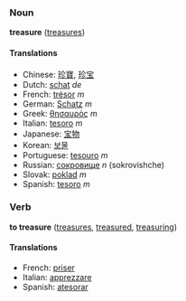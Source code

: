 === Noun ===
'''treasure''' ([[treasures]])

==== Translations ====
*Chinese: [[珍寶]], [[珍宝]]
*Dutch: [[schat]] ''de''
*French: [[trésor]] ''m''
*German: [[Schatz]] ''m''
*Greek: [[θησαυρός]] ''m''
*Italian: [[tesoro]] ''m''
*Japanese: [[宝物]]
*Korean: [[보물]]
*Portuguese: [[tesouro]] ''m''
*Russian: [[сокровище]] ''n'' (sokrovishche)
*Slovak: [[poklad]] ''m''
*Spanish: [[tesoro]] ''m''

===Verb===
'''to treasure''' ([[treasures]], [[treasured]], [[treasuring]])

====Translations====
*French: [[priser]]
*Italian: [[apprezzare]]
*Spanish: [[atesorar]]